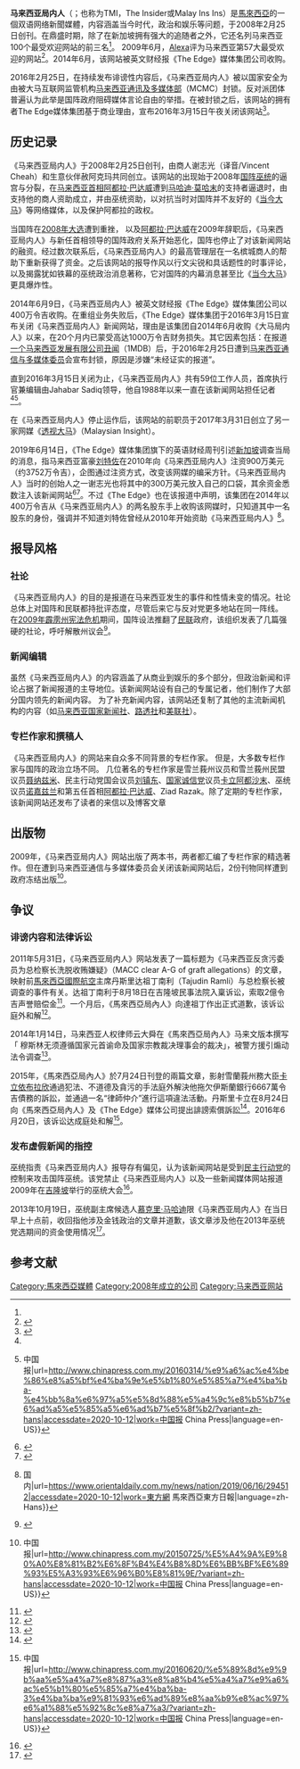 '''马来西亚局内人'''（{{lang-ms|The Malaysian Insider}}；也称为TMI，The Insider或Malay Ins Ins）是[[马来西亚|馬來西亞]]的一個双语网络新聞媒體，内容涵盖当今时代，政治和娱乐等问题，于2008年2月25日创刊。在鼎盛时期，除了在新加坡拥有强大的追随者之外，它还名列马来西亚100个最受欢迎网站的前三名<ref name=":1" />。 2009年6月，[[Alexa_Internet|Alexa]]评为马来西亚第57大最受欢迎的网站<ref>{{Cite web|title=themalaysianinsider.com Competitive Analysis, Marketing Mix and Traffic - Alexa|url=https://www.alexa.com/siteinfo/themalaysianinsider.com|accessdate=2020-10-12|work=www.alexa.com}}</ref>。2014年6月，该网站被英文财经报《The Edge》媒体集团公司收购。

{{Infobox newspaper
| name                 =马来西亚局内人<br>The Malaysian Insider
| logo                 = File:The-malaysian-insider-logo.png
| image                = 
| type                 = 网络媒体
| format               = 电子报  
| owner                = The Edge媒体集团公司
| editor               = Jahabar Sadiq
| assoceditor          = 
| maneditor            = 
| political            = 
| language            = [[英语|英语]]、[[马来语|马来语]]
| foundation           = 2008年2月25日
| ceased publication   = 2016年3月15日
| headquarters         = [[马来西亚|马来西亚]][[吉隆坡|吉隆坡]]孟沙
| sister newspapers    = 
| website              = {{URL|http://www.themalaysianinsider.com/}}
}}

2016年2月25日，在持续发布诽谤性内容后，《马来西亚局内人》被以国家安全为由被大马互联网监管机构[[马来西亚通讯及多媒体部|马来西亚通讯及多媒体部]]（MCMC）封锁。反对派团体普遍认为此举是国阵政府阻碍媒体言论自由的举措。在被封锁之后，该网站的拥有者The Edge媒体集团基于商业理由，宣布2016年3月15日午夜关闭该网站<ref name=":0">{{Cite web|title=再见，马来西亚局内人|url=https://www.kwongwah.com.my/20160314/%e5%86%8d%e8%a7%81%ef%bc%8c%e9%a9%ac%e6%9d%a5%e8%a5%bf%e4%ba%9a%e5%b1%80%e5%86%85%e4%ba%ba/|accessdate=2020-10-12|work=光华网|language=en-US}}</ref>。

==历史记录==
《马来西亚局内人》于2008年2月25日创刊，由商人谢志光（译音/Vincent Cheah）和生意伙伴赦阿克玛共同创立。该网站的出现始于2008年[[國民陣線|国阵]][[巫统|巫统]]的逼宫与分裂，在[[马来西亚首相|马来西亚首相]][[阿都拉·巴达威|阿都拉·巴达威]]遭到[[马哈迪·莫哈末|马哈迪·莫哈末]]的支持者逼退时，由支持他的商人资助成立，并由巫统资助，以对抗当时对国阵并不友好的《[[当今大马|当今大马]]》等网络媒体，以及保护阿都拉的政权。

当国阵在[[2008年馬來西亞大選|2008年大选]]遭到重挫， 以及[[阿都拉·巴达威|阿都拉·巴达威]]在2009年辞职后，《马来西亚局内人》与新任首相领导的国阵政府关系开始恶化，国阵也停止了对该新闻网站的融资。经过数次联系后，《马来西亚局内人》的最高管理层在一名槟城商人的帮助下重新获得了资金。之后该网站的报导作风以行文尖锐和具话题性的时事评论，以及揭露犹如铁幕的巫统政治消息著称，它对国阵的内幕消息甚至比《[[当今大马|当今大马]]》更具爆炸性。

2014年6月9日，《马来西亚局内人》被英文财经报《The Edge》媒体集团公司以400万令吉收购。在重组业务失败后，《The Edge》媒体集团于2016年3月15日宣布关闭《马来西亚局内人》新闻网站，理由是该集团自2014年6月收购《大马局内人》以来，在20个月内已蒙受高达1000万令吉财务损失。其它因素包括：在报道[[一个马来西亚发展有限公司丑闻|一个马来西亚发展有限公司丑闻]]（1MDB）后，于2016年2月25日遭到[[马来西亚通讯及多媒体部|马来西亚通信与多媒体委员]]会宣布封锁，原因是涉嫌“未经证实的报道”。

直到2016年3月15日关闭为止，《马来西亚局内人》共有59位工作人员，首席执行官兼编辑由Jahabar Sadiq领导，他自1988年以来一直在该新闻网站担任记者<ref name=":0" /><ref name=":1">{{Cite web|title=马来西亚局内人 今日午夜起步入历史{{!}}中国报|url=http://www.chinapress.com.my/20160314/%e9%a6%ac%e4%be%86%e8%a5%bf%e4%ba%9e%e5%b1%80%e5%85%a7%e4%ba%ba-%e4%bb%8a%e6%97%a5%e5%8d%88%e5%a4%9c%e8%b5%b7%e6%ad%a5%e5%85%a5%e6%ad%b7%e5%8f%b2/?variant=zh-hans|accessdate=2020-10-12|work=中国报 China Press|language=en-US}}</ref>。

在《马来西亚局内人》停止运作后，该网站的前职员于2017年3月31日创立了另一家网媒《[[透视大马|透视大马]]》（Malaysian Insight）。

2019年6月14日，《The Edge》媒体集团旗下的英语财经周刊引述[[新加坡|新加坡]]调查当局的消息，指马来西亚富豪[[刘特佐|刘特佐]]在2010年向《马来西亚局内人》注资900万美元（约3752万令吉），企图通过注资方式，改变该网媒的编采方针。《马来西亚局内人》当时的创始人之一谢志光也将其中的300万美元放入自己的口袋，其余资金悉数注入该新闻网站<ref>{{Cite web|title=被指掏出3752万元 传刘特佐曾资助“局内人”|url=https://www.enanyang.my/node/39445|accessdate=2020-10-12|date=2019-06-15|work=www.enanyang.my|language=zh-hans}}</ref><ref>{{Cite web|title=曾注资3千万 刘特佐图控制网媒|url=http://news.seehua.com/?p=457088|accessdate=2020-10-12|last=汉良|work=马来西亚诗华日报新闻网|language=zh-CN}}</ref>。不过《The Edge》也在该报道中声明，该集团在2014年以400万令吉从《马来西亚局内人》的两名股东手上收购该网媒时，只知道其中一名股东的身份，强调并不知道刘特佐曾经从2010年开始资助《马来西亚局内人》<ref>{{Cite web|title=The Edge：不知刘特佐曾资助《大马局内人》 {{!}} 国内|url=https://www.orientaldaily.com.my/news/nation/2019/06/16/294512|accessdate=2020-10-12|work=東方網 馬來西亞東方日報|language=zh-Hans}}</ref>。

==报导风格==
===社论===
《马来西亚局内人》的目的是报道在马来西亚发生的事件和性情未变的情况。社论总体上对国阵和民联都持批评态度，尽管后来它与反对党更多地站在同一阵线。 在[[2009年霹雳州宪政危机|2009年霹雳州宪法危机]]期间，国阵设法推翻了[[人民联盟_(马来西亚)|民联]]政府，该组织发表了几篇强硬的社论，呼吁解散州议会<ref>{{Cite web|title=阿都拉昔：政治乱象持续．国阵有望重夺霹政权|url=https://www.sinchew.com.my/content/content_1126913.html|accessdate=2020-10-12|work=www.sinchew.com.my}}</ref>。

===新闻编辑===
虽然《马来西亚局内人》的内容涵盖了从商业到娱乐的多个部分，但政治新闻和评论占据了新闻报道的主导地位。该新闻网站设有自己的专属记者，他们制作了大部分国内领先的新闻内容。 为了补充新闻内容，该网站还复制了其他的主流新闻机构的内容（如[[马来西亚国家新闻社|马来西亚国家新闻社]]、[[路透社|路透社]]和[[美联社|美联社]]）。

===专栏作家和撰稿人===
《马来西亚局内人》的网站来自众多不同背景的专栏作家。 但是，大多数专栏作家与国阵的政治立场不同。 几位著名的专栏作家是雪兰莪州议员和雪兰莪州民盟议员[[聂纳兹米|聂纳兹米]]、民主行动党国会议员[[刘镇东|刘镇东]]、[[國家誠信黨|国家诚信党]]议员[[卡立阿都沙末|卡立阿都沙末]]、巫统议员[[诺嘉兹兰|诺嘉兹兰]]和第五任首相[[阿都拉·巴达威|阿都拉·巴达威]]、Ziad Razak。除了定期的专栏作家，该新闻网站还发布了读者的来信以及博客文章

==出版物==
2009年，《马来西亚局内人》网站出版了两本书，两者都汇编了专栏作家的精选著作。但在遭到马来西亚通信与多媒体委员会关闭该新闻网站后，2份刊物同样遭到政府冻结出版<ref>{{Cite web|title=多造声援The Edge FD 不满打压新闻自由{{!}}中国报|url=http://www.chinapress.com.my/20150725/%E5%A4%9A%E9%80%A0%E8%81%B2%E6%8F%B4%E4%B8%8D%E6%BB%BF%E6%89%93%E5%A3%93%E6%96%B0%E8%81%9E/?variant=zh-hans|accessdate=2020-10-12|work=中国报 China Press|language=en-US}}</ref>。

==争议==
===诽谤内容和法律诉讼===
2011年5月31日，《马来西亚局内人》网站发表了一篇标题为《马来西亚反贪污委员为总检察长洗脱收贿嫌疑》（MACC clear A-G of graft allegations）的文章，映射前[[馬來西亞國際航空|馬來西亞國際航空]]主席丹斯里达祖丁南利（Tajudin Ramli）与总检察长被调查的事件有关。达祖丁南利于8月18日在吉隆坡民事法院入稟诉讼，索取2億令吉声誉赔偿金<ref>{{Cite web|title=訴《局內人》誹謗‧前馬航主席索賠2億|url=https://guangming.com.my/%e8%a8%b4%e3%80%8a%e5%b1%80%e5%85%a7%e4%ba%ba%e3%80%8b%e8%aa%b9%e8%ac%97%e2%80%a7%e5%89%8d%e9%a6%ac%e8%88%aa%e4%b8%bb%e5%b8%ad%e7%b4%a2%e8%b3%a02%e5%84%84|accessdate=2020-10-12|work=光明日报|language=zh-TW}}</ref>。一个月后，《馬來西亞局內人》向達祖丁作出正式道歉，该诉讼庭外和解<ref>{{Cite web|title=誹謗案庭外和解‧《局內人》向達祖丁道歉|url=https://guangming.com.my/%e8%aa%b9%e8%ac%97%e6%a1%88%e5%ba%ad%e5%a4%96%e5%92%8c%e8%a7%a3%e2%80%a7%e3%80%8a%e5%b1%80%e5%85%a7%e4%ba%ba%e3%80%8b%e5%90%91%e9%81%94%e7%a5%96%e4%b8%81%e9%81%93%e6%ad%89|accessdate=2020-10-12|work=光明日报|language=zh-TW}}</ref>。

2014年1月14日，马来西亚人权律师云大舜在《馬來西亞局內人》马来文版本撰写「 穆斯林无须遵循国家元首谕命及国家宗教裁决理事会的裁决」，被警方援引煽动法令调查<ref>{{Cite web|title=警方煽动令查云大舜|url=https://www.sinchew.com.my/content/2014-09/12/content_1407988.html|accessdate=2020-10-12|work=www.sinchew.com.my}}</ref>。

2015年，《馬來西亞局內人》於7月24日刊登的兩篇文章，影射雪蘭莪州務大臣[[卡立依布拉欣|卡立依布拉欣]]通過犯法、不道德及貪污的手法庭外解決他拖欠伊斯蘭銀行6667萬令吉債務的訴訟，並通過一名“律師仲介”進行這項違法活動。丹斯里卡立在8月24日向《馬來西亞局內人》及《The Edge》媒体公司提出誹謗索償訴訟<ref>{{Cite web|title=指報導伊銀行訴訟失實‧卡立訴局內人The Edge|url=https://guangming.com.my/%e6%8c%87%e5%a0%b1%e5%b0%8e%e4%bc%8a%e9%8a%80%e8%a1%8c%e8%a8%b4%e8%a8%9f%e5%a4%b1%e5%af%a6%e2%80%a7%e5%8d%a1%e7%ab%8b%e8%a8%b4%e5%b1%80%e5%85%a7%e4%ba%bathe-edge|accessdate=2020-10-12|work=光明日报|language=zh-TW}}</ref>。2016年6月20日，该诉讼达成庭处和解<ref>{{Cite web|title=前雪大臣诉大马局内人 3人道歉诽谤案和解{{!}}中国报|url=http://www.chinapress.com.my/20160620/%e5%89%8d%e9%9b%aa%e5%a4%a7%e8%87%a3%e8%a8%b4%e5%a4%a7%e9%a6%ac%e5%b1%80%e5%85%a7%e4%ba%ba-3%e4%ba%ba%e9%81%93%e6%ad%89%e8%aa%b9%e8%ac%97%e6%a1%88%e5%92%8c%e8%a7%a3/?variant=zh-hans|accessdate=2020-10-12|work=中国报 China Press|language=en-US}}</ref>。

===发布虚假新闻的指控===
巫统指责《马来西亚局内人》报导存有偏见，认为该新闻网站是受到[[民主行动党_(马来西亚)|民主行动党]]的控制来攻击国阵巫统。该党禁止《马来西亚局内人》以及一些新闻媒体网站报道2009年在[[吉隆坡|吉隆坡]]举行的巫统大会<ref>{{Cite web|title=Internet media barred from Umno (Updated 6.40pm)|url=https://thenutgraph.com/internet-media-barred-from-umno/|accessdate=2020-10-12|date=2009-03-24|work=The Nut Graph|language=en-US}}</ref>。

2013年10月19日，巫统副主席候选人[[慕克里·马哈迪|慕克里·马哈迪]]限《马来西亚局内人》在当日早上十点前，收回指他涉及金钱政治的文章并道歉，该文章涉及他在2013年巫统党选期间的资金使用情况<ref>{{Cite web|title=慕克力限时《局内人》道歉|url=https://www.sinchew.com.my/content/2013-10/19/content_1352253.html|accessdate=2020-10-12|work=www.sinchew.com.my}}</ref>。

==参考文献==

[[Category:馬來西亞媒體|Category:馬來西亞媒體]]
[[Category:2008年成立的公司|Category:2008年成立的公司]]
[[Category:马来西亚网站|Category:马来西亚网站]]